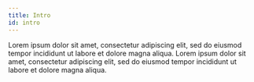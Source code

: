 ```yaml
---
title: Intro
id: intro
---
```



<head>
  <title>Introduction</title>
  <meta name="description" content="Lorem ipsum dolor sit amet, consectetur adipiscing elit, sed do eiusmod tempor incididunt ut labore et dolore magna aliqua." />
</head>


Lorem ipsum dolor sit amet, consectetur adipiscing elit, sed do eiusmod tempor incididunt ut labore et dolore magna aliqua. Lorem ipsum dolor sit amet, consectetur adipiscing elit, sed do eiusmod tempor incididunt ut labore et dolore magna aliqua.

<DocCardList className="doccards-list" />